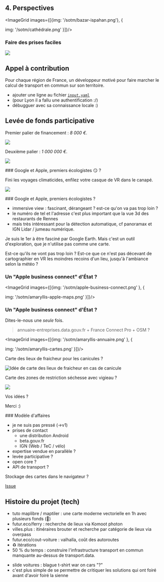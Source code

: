 
<section>

## 4. Perspectives

</section>
<section>

<ImageGrid images={[{img: '/sotm/bazar-ispahan.png'}, {

img: '/sotm/cathédrale.png'
}]}/>

</section>
<section>

### Faire des prises faciles

![](/sotm/Low-hanging-fruit.webp)

</section>

<section>

## Appel à contribution

Pour chaque région de France, un développeur motivé pour faire marcher le calcul de transport en commun sur son territoire.

- ajouter une ligne au fichier [`input.yaml`](https://github.com/laem/gtfs/blob/master/input.yaml)
- (pour Lyon il a fallu une authentification :/)
- débugguer avec sa connaissance locale :)

</section>
<section>

## Levée de fonds participative

Premier palier de financement : <em>8 000 €</em>.

![](/sotm/domaine-cartes-fr.png)

Deuxième palier : <em>1 000 000 €</em>.

![](/sotm/domaine-map-app.png)

</section>

<section>
### Google et Apple, premiers écologistes 😏 ?

Fini les voyages climaticides, enfilez votre casque de VR dans le canapé.

![](/sotm/immersive-google-maps.png)

</section>

<section>
### Google et Apple, premiers écologistes ?

- immersive view : fascinant, dérangeant ? est-ce qu'on va pas trop loin ?
- le numéro de tel et l'adresse c'est plus important que la vue 3d des restaurants de Rennes
- mais très intéressant pour la détection automatique, cf panoramax et IGN Lidar / jumeau numérique.

<aside>
  Je suis le 1er à être fasciné par Google Earth. Mais c'est un outil d'exploration, que je n'utilise pas comme une carte.

Est-ce qu'ils ne vont pas trop loin ? Est-ce que ce n'est pas décevant de cartographier en VR les moindres recoins d'un lieu, jusqu'à l'ambiance selon la météo ?

</aside>
</section>

<section>

### Un "Apple business connect" d'État ?

<ImageGrid images={[{img:
'/sotm/apple-business-connect.png'
}, {

img: '/sotm/amaryllis-apple-maps.png'
}]}/>

</section>

<section>

### Un "Apple business connect" d'État ?

Dites-le-nous une <em>seule</em> fois.

> annuaire-entreprises.data.gouv.fr + France Connect Pro + OSM ?

<ImageGrid images={[{img:
'/sotm/amaryllis-annuaire.png'
}, {

img: '/sotm/amaryllis-cartes.png'
}]}/>

</section>

<section>

Carte des lieux de fraicheur pour les canicules ?

![Idée de carte des lieux de fraicheur en cas de canicule](/sotm/fraicheur.jpeg)

</section>

<section>

Carte des zones de restriction séchesse avec vigieau ?

![](/sotm/secheresse.png)

</section>

<section>

Vos idées ?

</section>

<section>

Merci :)

</section>
<section>
### Modèle d'affaires

- je ne suis pas pressé (->v1)
- prises de contact
  - une distribution Android
  - beta.gouv.fr
  - IGN (Web / TeC / vélo)
- expertise vendue en parallèle ?
- levée participative ?
- open core ?
- API de transport ?

</section>
<section>

Stockage des cartes dans le navigateur ?

[Issue](https://github.com/laem/cartes/issues/379)

</section>
<section>

## Histoire du projet (tech)

- tuto maplibre / maptiler : une carte moderne vectorielle en 1h avec plusieurs fonds (🤯)
- futur.eco/ferry : recherche de lieux via Komoot photon
- villes.plus : itinéraires brouter et recherche par catégorie de lieux via overpass
- futur.eco/cout-voiture : valhalla, coût des autoroutes
- ♻️ itérations
- 50 % du temps : construire l'infrastructure transport en commun manquante au-dessus de transport.data.

</section>
<section>
<aside>

- slide voitures : blague t-shirt war on cars "?"
- c'est plus simple de se permettre de critiquer les solutions qui ont foiré avant d'avoir foiré la sienne

</aside>
</section>
